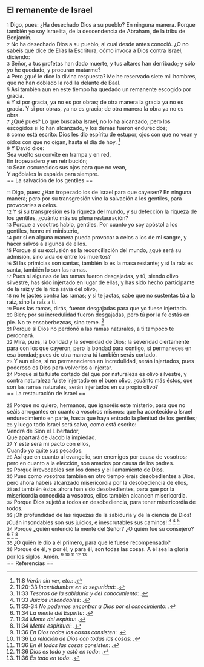 == El remanente de Israel ==

{{anchor|1}} <small>1</small> Digo, pues: ¿Ha desechado Dios a su pueblo? En ninguna manera. Porque también yo soy israelita, de la descendencia de Abraham, de la tribu de Benjamín.<br>
{{anchor|2}} <small>2</small> No ha desechado Dios a su pueblo, al cual desde antes conoció. ¿O no sabéis qué dice de Elías la Escritura, cómo invoca a Dios contra Israel, diciendo:<br>
{{anchor|3}} <small>3</small> Señor, a tus profetas han dado muerte, y tus altares han derribado; y sólo yo he quedado, y procuran matarme?<br>
{{anchor|4}} <small>4</small> Pero ¿qué le dice la divina respuesta? Me he reservado siete mil hombres, que no han doblado la rodilla delante de Baal.<br>
{{anchor|5}} <small>5</small> Así también aun en este tiempo ha quedado un remanente escogido por gracia.<br>
{{anchor|6}} <small>6</small> Y si por gracia, ya no es por obras; de otra manera la gracia ya no es gracia. Y si por obras, ya no es gracia; de otra manera la obra ya no es obra.<br>
{{anchor|7}} <small>7</small> ¿Qué pues? Lo que buscaba Israel, no lo ha alcanzado; pero los escogidos sí lo han alcanzado, y los demás fueron endurecidos;<br>
{{anchor|8}} <small>8</small> como está escrito: Dios les dio espíritu de estupor, ojos con que no vean y oídos con que no oigan, hasta el día de hoy. <ref>11:8 ''Verán sin ver, etc.'': {{lib|LU|151|1|4}}.</ref><br>
{{anchor|9}} <small>9</small> Y David dice:<br>
Sea vuelto su convite en trampa y en red,<br>
En tropezadero y en retribución;<br>
{{anchor|10}} <small>10</small> Sean oscurecidos sus ojos para que no vean,<br>
Y agóbiales la espalda para siempre.<br>
== La salvación de los gentiles ==

{{anchor|11}} <small>11</small> Digo, pues: ¿Han tropezado los de Israel para que cayesen? En ninguna manera; pero por su transgresión vino la salvación a los gentiles, para provocarles a celos.<br>
{{anchor|12}} <small>12</small> Y si su transgresión es la riqueza del mundo, y su defección la riqueza de los gentiles, ¿cuánto más su plena restauración?<br>
{{anchor|13}} <small>13</small> Porque a vosotros hablo, gentiles. Por cuanto yo soy apóstol a los gentiles, honro mi ministerio,<br>
{{anchor|14}} <small>14</small> por si en alguna manera pueda provocar a celos a los de mi sangre, y hacer salvos a algunos de ellos.<br>
{{anchor|15}} <small>15</small> Porque si su exclusión es la reconciliación del mundo, ¿qué será su admisión, sino vida de entre los muertos?<br>
{{anchor|16}} <small>16</small> Si las primicias son santas, también lo es la masa restante; y si la raíz es santa, también lo son las ramas.<br>
{{anchor|17}} <small>17</small> Pues si algunas de las ramas fueron desgajadas, y tú, siendo olivo silvestre, has sido injertado en lugar de ellas, y has sido hecho participante de la raíz y de la rica savia del olivo,<br>
{{anchor|18}} <small>18</small> no te jactes contra las ramas; y si te jactas, sabe que no sustentas tú a la raíz, sino la raíz a ti.<br>
{{anchor|19}} <small>19</small> Pues las ramas, dirás, fueron desgajadas para que yo fuese injertado.<br>
{{anchor|20}} <small>20</small> Bien; por su incredulidad fueron desgajadas, pero tú por la fe estás en pie. No te ensoberbezcas, sino teme. <ref>11:20-33 ''Incertidumbre en la seguridad'': {{lib|LU|111|7|1}}.</ref><br>
{{anchor|21}} <small>21</small> Porque si Dios no perdonó a las ramas naturales, a ti tampoco te perdonará.<br>
{{anchor|22}} <small>22</small> Mira, pues, la bondad y la severidad de Dios; la severidad ciertamente para con los que cayeron, pero la bondad para contigo, si permaneces en esa bondad; pues de otra manera tú también serás cortado.<br>
{{anchor|23}} <small>23</small> Y aun ellos, si no permanecieren en incredulidad, serán injertados, pues poderoso es Dios para volverlos a injertar.<br>
{{anchor|24}} <small>24</small> Porque si tú fuiste cortado del que por naturaleza es olivo silvestre, y contra naturaleza fuiste injertado en el buen olivo, ¿cuánto más éstos, que son las ramas naturales, serán injertados en su propio olivo?<br>
== La restauración de Israel ==

{{anchor|25}} <small>25</small> Porque no quiero, hermanos, que ignoréis este misterio, para que no seáis arrogantes en cuanto a vosotros mismos: que ha acontecido a Israel endurecimiento en parte, hasta que haya entrado la plenitud de los gentiles;<br>
{{anchor|26}} <small>26</small> y luego todo Israel será salvo, como está escrito:<br>
Vendrá de Sion el Libertador,<br>
Que apartará de Jacob la impiedad.<br>
{{anchor|27}} <small>27</small> Y este será mi pacto con ellos,<br>
Cuando yo quite sus pecados.<br>
{{anchor|28}} <small>28</small> Así que en cuanto al evangelio, son enemigos por causa de vosotros; pero en cuanto a la elección, son amados por causa de los padres.<br>
{{anchor|29}} <small>29</small> Porque irrevocables son los dones y el llamamiento de Dios.<br>
{{anchor|30}} <small>30</small> Pues como vosotros también en otro tiempo erais desobedientes a Dios, pero ahora habéis alcanzado misericordia por la desobediencia de ellos,<br>
{{anchor|31}} <small>31</small> así también éstos ahora han sido desobedientes, para que por la misericordia concedida a vosotros, ellos también alcancen misericordia.<br>
{{anchor|32}} <small>32</small> Porque Dios sujetó a todos en desobediencia, para tener misericordia de todos.<br>
{{anchor|33}} <small>33</small> ¡Oh profundidad de las riquezas de la sabiduría y de la ciencia de Dios! ¡Cuán insondables son sus juicios, e inescrutables sus caminos! <ref>11:33 ''Tesoros de la sabiduría y del conocimiento'': {{lib|LU|128|1|10}}.</ref> <ref>11:33 ''Juicios insondables'': {{lib|LU|2|1|1}}.</ref> <ref>11:33-34 ''No podemos encontrar a Dios por el conocimiento'': {{lib|LU|131|10|3}}.</ref><br>
{{anchor|34}} <small>34</small> Porque ¿quién entendió la mente del Señor? ¿O quién fue su consejero? <ref>11:34 ''La mente del Espíritu'': {{lib|LU|9|5|4}}.</ref> <ref>11:34 ''Mente del espíritu'': {{lib|LU|6|6|4}}.</ref> <ref>11:34 ''Mente espiritual'': {{lib|LU|107|5|3}}.</ref><br>
{{anchor|35}} <small>35</small> ¿O quién le dio a él primero, para que le fuese recompensado?<br>
{{anchor|36}} <small>36</small> Porque de él, y por él, y para él, son todas las cosas. A él sea la gloria por los siglos. Amén. <ref>11:36 ''En Dios todas las cosas consisten'': {{lib|LU|11|8|1}}.</ref> <ref>11:36 ''La relación de Dios con todas las cosas'': {{lib|LU|174|3|2}}.</ref> <ref>11:36 ''En él todas las cosas consisten'': {{lib|LU|104|4|25}}.</ref> <ref>11:36 ''Dios es todo y está en todo'': {{lib|LU|56|9|14}}.</ref> <ref>11:36 ''Es todo en todo'': {{lib|LU|3|1|2}}.</ref><br>
== Referencias ==

<references />
